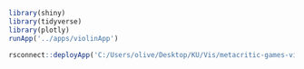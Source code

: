 ```{r}
library(shiny)
library(tidyverse)
library(plotly)
runApp('../apps/violinApp')

rsconnect::deployApp('C:/Users/olive/Desktop/KU/Vis/metacritic-games-vis/apps/violinApp')

```

